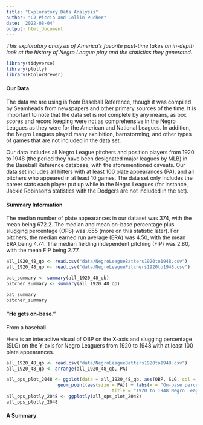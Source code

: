 ```yaml
---
title: "Exploratory Data Analysis"
author: "CJ Piccio and Collin Pucher"
date: '2022-08-04'
output: html_document
---
```


*This exploratory analysis of America's favorite past-time takes an in-depth look at the history of Negro League play and the statistics they generated.*

```r
library(tidyverse)
library(plotly)
library(RColorBrewer)
```

#### Our Data

The data we are using is from Baseball Reference, though it was compiled by Seamheads from newspapers and other primary sources of the time. It is important to note that the data set is not complete by any means, as box scores and record keeping were not as comprehensive in the Negro Leagues as they were for the American and National Leagues. In addition, the Negro Leagues played many exhibition, barnstorming, and other types of games that are not included in the data set. 

Our data includes all Negro League pitchers and position players from 1920 to 1948 (the period they have been designated major leagues by MLB) in the Baseball Reference database, with the aforementioned caveats. Our data set includes all hitters with at least 100 plate appearances (PA), and all pitchers who appeared in at least 10 games. The data set only includes the career stats each player put up while in the Negro Leagues (for instance, Jackie Robinson's statistics with the Dodgers are not included in the set).

#### Summary Information

The median number of plate appearances in our dataset was 374, with the mean being 672.2. The median and mean on-base percentage plus slugging percentage (OPS) was .655 (more on this statistic later). For pitchers, the median earned run average (ERA) was 4.50, with the mean ERA being 4.74. The median fielding independent pitching (FIP) was 2.80, with the mean FIP being 2.77.

```r
all_1920_48_qb <- read.csv("data/NegroLeagueBatters1920to1948.csv")
all_1920_48_qp <- read.csv("data/NegroLeaguePitchers1920to1948.csv")

bat_summary <- summary(all_1920_48_qb)
pitcher_summary <- summary(all_1920_48_qp)

bat_summary
pitcher_summary
```

#### "He gets on-base."

From a baseball

Here is an interactive visual of OBP on the X-axis and slugging percentage (SLG) on the Y-axis for Negro Leaguers from 1920 to 1948 with at least 100 plate appearances.

```r
all_1920_48_qb <- read.csv("data/NegroLeagueBatters1920to1948.csv")
all_1920_48_qb <- arrange(all_1920_48_qb, PA)

all_ops_plot_2048 <- ggplot(data = all_1920_48_qb, aes(OBP, SLG, col = PA, label = Player)) + 
                   geom_point(aes(size = PA)) + labs(x = "On-base percentage", y = "Slugging percentage", 
                                       title = "1920 to 1948 Negro League batters, > 100 PA") 
all_ops_plotly_2048 <- ggplotly(all_ops_plot_2048)
all_ops_plotly_2048
```

#### A Summary
